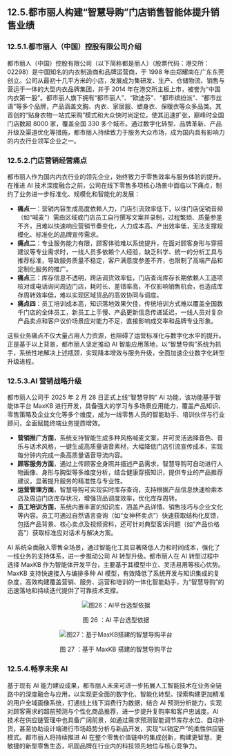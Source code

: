 ## 12.5.都市丽人构建“智慧导购”门店销售智能体提升销售业绩
### 12.5.1.都市丽人（中国）控股有限公司介绍
都市丽人（中国）控股有限公司（以下简称都是丽人）（股票代码：港交所：02298）是中国知名的内衣制造商和品牌运营商，于 1998 年由郑耀南在广东东莞创立。公司从最初十几平方米的小店，发展成为集研发、生产、仓储物流、销售与营运于一体的大型内衣品牌集团，并于 2014 年在港交所主板上市，被誉为“中国内衣第一股”。都市丽人旗下拥有“都市丽人”、“欧迪芬”、“都市缤纷派”、“都市丝语”等多个品牌，产品涵盖文胸、内衣、家居服、塑身衣、保暖衣等众多品类。其首创的“贴身衣物一站式采购”模式和大众快时尚定位，使其迅速扩张，巅峰时全国门店数超 8000 家，覆盖全国 330 多个城市。通过数字化转型、品牌革新、产品升级及渠道优化等措施，都市丽人持续致力于服务大众市场，成为国内具有影响力的内衣行业领军企业之一。

### 12.5.2.门店营销经营痛点
都市丽人作为国内内衣行业的领先企业，始终致力于零售效率与服务体验的提升。在推进 AI 技术深度融合之前，公司在线下零售多项核心场景中面临以下痛点，制约了业务进一步标准化、规模化和智能化的发展：
- **痛点一**：营销内容生成高度依赖人力，门店引流效率低下，以往门店促销音频（如“喊麦”）需由区域或门店员工自行撰写文案并录制，过程繁琐、质量参差不齐，且难以快速响应营销节奏变化，人力成本高、产出效率低，无法支撑规模化、标准化的品牌宣传需求。
- **痛点二**：专业服务能力有限，顾客体验难以系统提升，在面对顾客身形与穿搭建议等专业需求时，一线人员多依赖个人经验，缺乏科学、统一的分析工具与推荐标准，导致服务质量不稳定，客户满意度参差不齐，也限制了高端产品和定制化服务的推广。
- **痛点三**：库存信息不透明，跨店调货效率低，门店查询库存长期依赖人工逐项核对或电话询问周边门店，耗时长、差错率高，不仅影响销售机会，也造成库存周转效率低，难以实现区域货品的高效协同与调度。
- **痛点四**：员工培训成本高，知识落地效果欠佳，传统培训方式难以覆盖全国数千门店的全体员工，新员工上手慢、产品更新信息传递延迟，一线人员对复杂产品卖点和客户议价场景应对能力不足，直接影响成交率和品牌专业形象。	

这些业务痛点不仅大量占用人力资源，也阻碍了运营标准化与数字化水平的提升。正是基于以上背景，都市丽人坚定推动 AI 智能应用落地，以“智慧导购”系统为抓手，系统性地解决上述瓶颈，实现降本增效与服务升级，全面加速企业数字化转型升级进程。

### 12.5.3.AI 营销战略升级
都市丽人公司于 2025 年 2 月 28 日正式上线“智慧导购” AI 功能，该功能基于智能体平台 MaxKB 进行开发，具备强大的学习与多场景应用能力，覆盖产品知识、零售策略及企业文化等多个维度，成为一线零售人员的智能助手、培训伙伴与行业顾问，全面赋能终端业务提质增效。                          
- **营销推广方面**，系统支持智能生成多种风格喊麦文案，并可灵活选择音色、音乐与话术风格，一键生成高质量语音素材，大幅降低门店引流宣传成本，实现每分钟内完成一条高质量语音导流内容。
- **顾客服务方面**，通过上传顾客全身照并描述产品需求，智慧导购可自动进行人物画像、身形与胸型等多维度分析，结合健康穿搭知识，提供专业的产品推荐建议，显著提升服务的精准性与专业性。
- **运营管理方面**，智慧导购可实现实时库存查询，支持根据产品信息快速检索本店及周边门店库存状况，增强货品调度效率，优化库存周转。
- **员工培训方面**，系统内置丰富的知识库，涵盖产品详情、销售技巧与企业文化等内容。员工可通过自然语言查询（如“女神杯卖点”）快速获取结构化反馈，包括产品背景、核心卖点及视频资料，还可针对典型客诉问题（如“产品价格高”）获取标准应对话术与解决方案。

AI 系统全面融入零售全场景，通过智能化工具显著降低人力和时间成本，强化了一线业务的支持体系，进一步推动公司 AI 转型升级。都市丽人在 AI 转型过程中选择 MaxKB 作为智能体开发平台，主要基于其模型中立、灵活易用等核心优势。MaxKB 支持快速接入与编排多种 AI 模型，有效降低了系统开发与知识集成的复杂度，高效构建覆盖营销、服务、运营和培训的一体化智能助手，为“智慧导购”的迅速落地和持续迭代提供了可靠技术支撑。

<div align="center">
  <img 
    src="/whitepaper/fig26_agi_stages.png" 
    alt="图26：AI平台选型依据" 
    title="图26：AI平台选型依据" 
    style={{ width: '90%' }} 
  />
  <p>图 26 ：AI 平台选型依据</p>
</div>

<div align="center">
  <img 
    src="/whitepaper/fig27_agi_stages.png" 
    alt="图27：基于MaxKB搭建的智慧导购平台" 
    title="图27：基于MaxKB搭建的智慧导购平台" 
    style={{ width: '90%' }} 
  />
  <p>图 27 ：基于 MaxKB 搭建的智慧导购平台</p>
</div>

### 12.5.4.畅享未来 AI 
基于现有 AI 能力建设成果，都市丽人未来可进一步拓展人工智能技术在业务全链路中的深度融合与应用，以实现更全面的数字化、智能化转型。探索构建更加精准的用户全域画像系统，打通线上线下消费行为数据，结合 AI 预测分析能力，实现对顾客需求的超前预测与个性化商品推荐，进一步提升复购率和客户忠诚度。AI 技术在供应链管理中也具备广阔前景，如通过需求预测智能调节库存水位、自动补货，甚至协助设计端进行市场趋势分析与新品开发，实现“以销定产”的柔性供应链模式。都市丽人将持续推进 AI 在整个零售价值链中的集成创新，构建更智慧、更敏捷的新型零售生态，巩固品牌在行业内的科技领先地位与核心竞争力。
